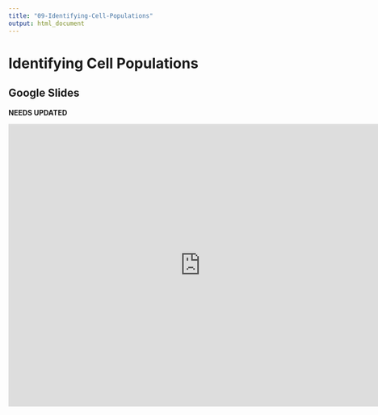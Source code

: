 ```yaml
---
title: "09-Identifying-Cell-Populations"
output: html_document
---
```


# Identifying Cell Populations

## Google Slides

**NEEDS UPDATED**

<iframe src="https://docs.google.com/presentation/d/e/2PACX-1vSgG0i5ld8FWmz12c3D1zWa-3FWuZC0p9pu2FVMYxncEvq6tx9qVsPcC4649TdORgiz992L1PzgNxS6/embed?start=false&loop=false&delayms=3000" frameborder="0" width="760" height="560" allowfullscreen="true" mozallowfullscreen="true" webkitallowfullscreen="true"></iframe>